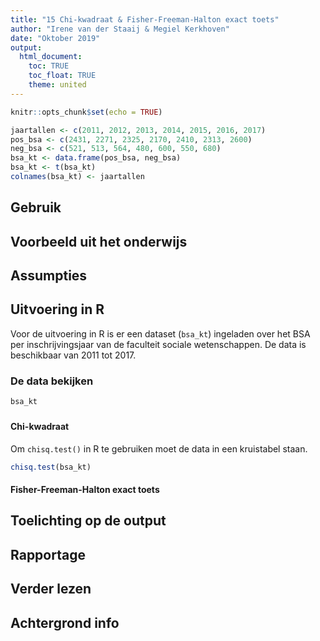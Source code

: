 ```yaml
---
title: "15 Chi-kwadraat & Fisher-Freeman-Halton exact toets"
author: "Irene van der Staaij & Megiel Kerkhoven"
date: "Oktober 2019"
output: 
  html_document:
    toc: TRUE
    toc_float: TRUE
    theme: united
---
```


```r
knitr::opts_chunk$set(echo = TRUE)
```


```r
jaartallen <- c(2011, 2012, 2013, 2014, 2015, 2016, 2017)
pos_bsa <- c(2431, 2271, 2325, 2170, 2410, 2313, 2600)
neg_bsa <- c(521, 513, 564, 480, 600, 550, 680)
bsa_kt <- data.frame(pos_bsa, neg_bsa)
bsa_kt <- t(bsa_kt)
colnames(bsa_kt) <- jaartallen
```

## Gebruik

## Voorbeeld uit het onderwijs

## Assumpties

## Uitvoering in R
Voor de uitvoering in R is er een dataset (`bsa_kt`) ingeladen over het BSA per inschrijvingsjaar van de faculteit sociale wetenschappen. De data is beschikbaar van 2011 tot 2017.

### De data bekijken
```r
bsa_kt
```

### {.tabset .tabset-fade .tabset.pills}
#### Chi-kwadraat
Om `chisq.test()` in R te gebruiken moet de data in een kruistabel staan.
```r
chisq.test(bsa_kt)
```

#### Fisher-Freeman-Halton exact toets


## Toelichting op de output

## Rapportage

## Verder lezen

## Achtergrond info
